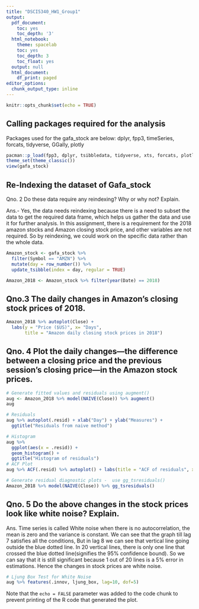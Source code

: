 ---
title: "DSCI5340_HW1_Group1"
output:
  pdf_document:
    toc: yes
    toc_depth: '3'
  html_notebook:
    theme: spacelab
    toc: yes
    toc_depth: 3
    toc_float: yes
  output: null
  html_document:
    df_print: paged
editor_options:
  chunk_output_type: inline
---

```{r setup, include=FALSE}
knitr::opts_chunk$set(echo = TRUE)
```

## Calling packages required for the analysis

Packages used for the gafa_stock are below:
dplyr, fpp3, timeSeries, forcats, tidyverse, GGally, plotly
```{r cars}
pacman::p_load(fpp3, dplyr, tsibbledata, tidyverse, xts, forcats, plotly, GGally)
theme_set(theme_classic())
view(gafa_stock)
```

## Re-Indexing the dataset of Gafa_stock
Qno. 2 Do these data require any reindexing? Why or why not? Explain.

Ans.- Yes, the data needs reindexing because there is a need to subset the data to get the required data frame, which helps us gather the data and use it for further analysis. In this assignment,  there is a requirement for the 2018 amazon stocks and Amazon closing stock price, and other variables are not required. So by reindexing, we could work on the specific data rather than the whole data.

```{r pressure, echo=FALSE}
Amazon_stock <- gafa_stock %>%
  filter(Symbol == "AMZN") %>%
  mutate(day = row_number()) %>%
  update_tsibble(index = day, regular = TRUE)

Amazon_2018 <- Amazon_stock %>% filter(year(Date) == 2018)
```

## Qno.3 The daily changes in Amazon’s closing stock prices of 2018.

```{r}
Amazon_2018 %>% autoplot(Close) +
  labs(y = "Price ($US)", x= "Days",
       title = "Amazon daily closing stock prices in 2018")
```

## Qno. 4 Plot the daily changes—the difference between a closing price and the previous session’s closing price—in the Amazon stock prices.

```{r}
# Generate fitted values and residuals using augment()
aug <- Amazon_2018 %>% model(NAIVE(Close)) %>% augment()
aug
```

```{r}
# Residuals
aug %>% autoplot(.resid) + xlab("Day") + ylab("Measures") +
  ggtitle("Residuals from naive method")
```

```{r}
# Histogram
aug %>%
  ggplot(aes(x = .resid)) +
  geom_histogram() +
  ggtitle("Histogram of residuals")
# ACF Plot
aug %>% ACF(.resid) %>% autoplot() + labs(title = "ACF of residuals", x= "Lag")
```

```{r}
# Generate residual diagnostic plots -  use gg_tsresiduals()
Amazon_2018 %>% model(NAIVE(Close)) %>% gg_tsresiduals()
```

## Qno. 5 Do the above changes in the stock prices look like white noise? Explain.

Ans. Time series is called White noise when there is no autocorrelation, the mean is zero and the variance is constant. We can see that the graph till lag 7 satisfies all the conditions, But in lag 8 we can see that vertical line going outside the blue dotted line. In 20 vertical lines, there is only one line that crossed the blue dotted line(signifies the 95% confidence bound). So we can say that it is still significant because 1 out of 20 lines is a 5% error in estimations. Hence the changes in stock prices are white noise.

```{r}
# Ljung Box Test for White Noise
aug %>% features(.innov, ljung_box, lag=10, dof=5)
```


Note that the `echo = FALSE` parameter was added to the code chunk to prevent printing of the R code that generated the plot.
